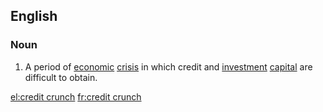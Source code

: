==English==

{{wikipedia}}
===Noun===
{{en-noun|sg=[[credit]] [[crunch]]|es}}

# {{economics|finance}} A period of [[economic]] [[crisis]] in which credit and [[investment]] [[capital]] are difficult to obtain.

[[el:credit crunch]]
[[fr:credit crunch]]
